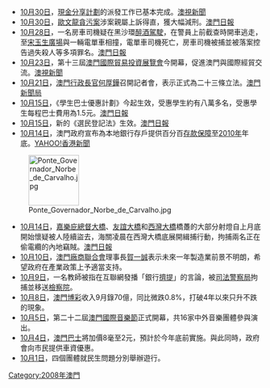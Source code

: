 * [[10月30日|10月30日]]，[[現金分享計劃|現金分享計劃]]的派發工作已基本完成。[https://web.archive.org/web/20181002014007/http://www.tdm.com.mo/news/tvnews.php?id=41055 澳視新聞]
* [[10月30日|10月30日]]，[[歐文龍貪污案|歐文龍貪污案]]涉案親屬上訴得直，獲大幅減刑。[https://web.archive.org/web/20081102082814/http://www.macaodaily.com/html/2008-10/31/content_241777.htm 澳門日報]
* [[10月28日|10月28日]]，一名房車司機疑在黑沙環[[醉酒駕駛|醉酒駕駛]]，在警員上前截查時開車逃走，至[[宋玉生廣場|宋玉生廣場]]與一輛電單車相撞，電單車司機死亡，房車司機被捕並被落案控告過失殺人等多項罪名。[https://web.archive.org/web/20081030042923/http://www.macaodaily.com/html/2008-10/28/content_240515.htm 澳門日報]
* [[10月23日|10月23日]]，第十三屆[[澳門國際貿易投資展覽會|澳門國際貿易投資展覽會]]今開幕，促進澳門與國際經貿交流。[https://web.archive.org/web/20181002005429/http://www.tdm.com.mo/news/tvnews.php?id=40913 澳視新聞]
* [[10月21日|10月21日]]，[[澳門行政長官|澳門行政長官]][[何厚鏵|何厚鏵]]召開記者會，表示正式為二十三條立法。[http://www.gcs.gov.mo/showNews.php?PageLang=C&DataUcn=33210&Member=0 澳門新聞局]{{Wayback|url=http://www.gcs.gov.mo/showNews.php?PageLang=C&DataUcn=33210&Member=0 |date=20190618010528 }}
* [[10月15日|10月15日]]，《學生巴士優惠計劃》今起生效，受惠學生約有八萬多名，受惠學生每程巴士費用為1.5元。[https://web.archive.org/web/20081018094913/http://www.macaodaily.com/html/2008-10/16/content_234901.htm 澳門日報]
* [[10月15日|10月15日]]，新的《選民登記法》生效。[https://web.archive.org/web/20081016160945/http://www.macaodaily.com/html/2008-10/14/content_234003.htm 澳門日報]
* [[10月14日|10月14日]]，澳門政府宣布為本地銀行存戶提供百分百[[存款保障|存款保障]]至[[2010年|2010年]]年底。[https://web.archive.org/web/20081018063609/http://hk.news.yahoo.com/article/081014/4/8pka.html YAHOO!香港新聞]

[[File:Ponte_Governador_Norbe_de_Carvalho.jpg|100px]]

* [[10月14日|10月14日]]，[[嘉樂庇總督大橋|嘉樂庇總督大橋]]、[[友誼大橋|友誼大橋]]和[[西灣大橋|西灣大橋]]橋躉的大部分射燈自上月底開始懷疑被人陸續盜去，海關凌晨在西灣大橋底展開緝捕行動，拘捕兩名正在偷電纜的內地竊賊。[https://web.archive.org/web/20081017072843/http://www.macaodaily.com/html/2008-10/15/content_234501.htm 澳門日報]
* [[10月10日|10月10日]]，[[澳門廠商聯合會|澳門廠商聯合會]]理事長[[賀一誠|賀一誠]]表示未來一年製造業前景不明朗，希望政府在產業政策上予適當支持。
* [[10月9日|10月9日]]，一名教師被指在互聯網發播「銀行[[擠提|擠提]]」的言論，被[[司法警察局|司法警察局]]拘捕並移送[[澳門檢察院|檢察院]]。
* [[10月8日|10月8日]]，[[澳門博彩業|澳門博彩]]收入9月錄70億，同比微跌0.8%，打破4年以來只升不跌的現象。
* [[10月5日|10月5日]]，第二十二屆[[澳門國際音樂節|澳門國際音樂節]]正式開幕，共16家中外音樂團體參與演出。
* [[10月4日|10月4日]]，[[澳門巴士|澳門巴士]]將加價8毫至2元，預計於今年底前實施。與此同時，政府會向市民提供車資優惠。
* [[10月1日|10月1日]]，四個團體就民生問題分別舉辦遊行。

<noinclude>

[[Category:2008年澳門|Category:2008年澳門]]

</noinclude>